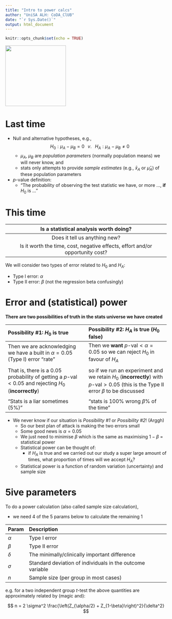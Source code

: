 ```yaml
---
title: "Intro to power calcs"
author: "UniSA ALH: CoDA_ClUB"
date: "`r Sys.Date()`"
output: html_document
---
```


```r
knitr::opts_chunk$set(echo = TRUE)
```


![](../coda_club.png){width=5cm}



# Last time


* Null and alternative hypotheses, e.g., 
$$
H_0: \mu_A - \mu_B = 0 \;\;\; v. \;\;\; H_A: \mu_A - \mu_B \neq 0
$$
    + $\mu_A$, $\mu_B$ are *population parameters* (normally population means) we will never know, and
    + stats only attempts to provide *sample estimates* (e.g., $\bar{x}_{A}$ or $\hat{\mu}_A$) of these population parameters
* $p$-value definition:
    + "The probability of observing the test statistic we have, or more ..., **if** $H_0$ is ..."
<!-- "p-value = the probability of obtaining the observed test statistic (or more extreme) if H0 is true" -->


# This time

| Is a statistical analysis worth doing? |
|:---:|
| Does it tell us anything new? |
| Is it worth the time, cost, negative effects, effort and/or opportunity cost? |

We will consider two types of error related to $H_0$ and $H_A$:

* Type I error: $\alpha$
* Type II error: $\beta$ (not the regression beta confusingly)


# Error and (statistical) power

**There are two possibilities of truth in the stats universe we have created**

| Possibility #1: **$H_0$ is true** | Possibility #2: **$H_A$ is true** ($H_0$ false) |
|:---|:---|
| Then we are acknowledging we have a built in $\alpha=0.05$ (Type I) error "rate" | Then we **want** $p\text{-val} < \alpha=0.05$ so we can reject $H_0$ in favour of $H_A$ |
| | |
| That is, there is a 0.05 probability of getting a $p\text{-val} < 0.05$ and rejecting $H_0$ (**incorrectly**) |so if we run an experiment and we retain $H_0$ (**incorrectly**) with $p\text{-val} > 0.05$ (this is the Type II error $\beta$ to be discussed |
| | |
| "Stats is a liar sometimes (5%)" | "stats is 100% wrong $\beta$% of the time" |
    

    
* We never know if our situation is *Possibility #1* or *Possibility #2*! (Arggh)
    + So our best plan of attack is making the two errors small
    + Some good news is $\alpha=0.05$
    + We just need to minimise $\beta$ which is the same as maximising $1-\beta$ = statistical power
    + Statistical power can be thought of: 
        - if $H_A$ is true and we carried out our study a super large amount of times, what proportion of times will we accept $H_A$?
    + Statistical power is a function of random variation (uncertainty) and sample size



# 5ive parameters

To do a power calculation (also called sample size calculation), 

* we need 4 of the 5 params below to calculate the remaining 1

| Param | Description |
|:---|:---|
| $\alpha$ | Type I error |
| $\beta$ | Type II error |
| $\delta$ | The minimally/clinically important difference |
| $\sigma$ | Standard deviation of individuals in the outcome variable |
| $n$ | Sample size (per group in most cases) |


e.g. for a two independent group $t$-test the above quantities are approximately related by (magic and):

$$
n = 2 \sigma^2 \frac{\left(Z_{\alpha/2} + Z_{1-\beta}\right)^2}{\delta^2}
$$




